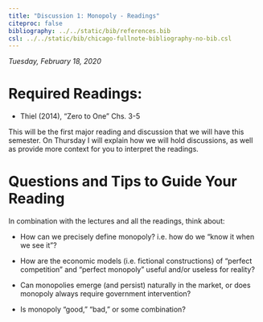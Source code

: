 ```yaml
---
title: "Discussion 1: Monopoly - Readings"
citeproc: false
bibliography: ../../static/bib/references.bib
csl: ../../static/bib/chicago-fullnote-bibliography-no-bib.csl
---
```


*Tuesday, February 18, 2020*

# Required Readings:

- <i class="fas fa-book"></i> Thiel (2014), "Zero to One" Chs. 3-5

This will be the first major reading and discussion that we will have this semester. On Thursday I will explain how we will hold discussions, as well as provide more context for you to interpret the readings.  

# Questions and Tips to Guide Your Reading

In combination with the lectures and all the readings, think about: 

- How can we precisely define monopoly? i.e. how do we "know it when we see it"?

- How are the economic models (i.e. fictional constructions) of "perfect competition" and "perfect monopoly" useful and/or useless for reality?

- Can monopolies emerge (and persist) naturally in the market, or does monopoly always require government intervention?

- Is monopoly "good," "bad," or some combination? 
